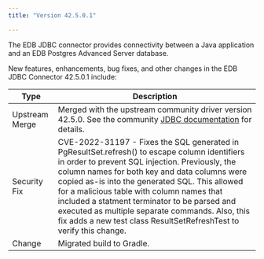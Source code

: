 ```yaml
---
title: "Version 42.5.0.1"

---
```


The EDB JDBC connector provides connectivity between a Java application and an EDB Postgres Advanced Server database.

New features, enhancements, bug fixes, and other changes in the EDB JDBC Connector 42.5.0.1 include:

| Type           | Description                                                                                                                                                                                                                                                                                                                |
| -------------- | ------------------------------------------------------------------------------- |
| Upstream Merge | Merged with the upstream community driver version 42.5.0. See the community [JDBC documentation](https://jdbc.postgresql.org/documentation/changelog.html#version_42.5.0) for details.                                                                                                                        |
| Security Fix   | CVE-2022-31197 - Fixes the SQL generated in PgResultSet.refresh() to escape column identifiers in order to prevent SQL injection. Previously, the column names for both key and data columns were copied as-is into the generated SQL. This allowed for a malicious table with column names that included a statment terminator to be parsed and executed as multiple separate commands. Also, this fix adds a new test class ResultSetRefreshTest to verify this change. |
| Change         | Migrated build to Gradle. |



